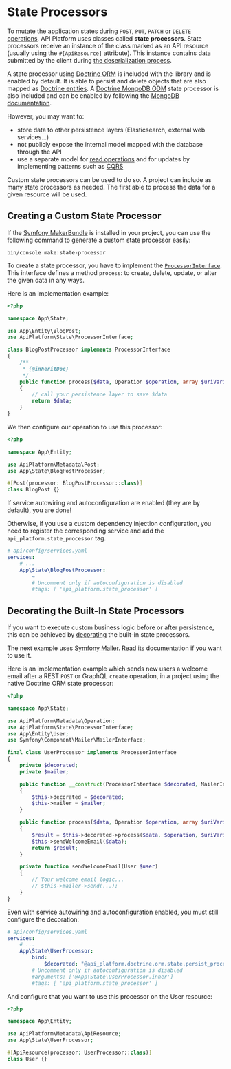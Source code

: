 # State Processors

To mutate the application states during `POST`, `PUT`, `PATCH` or `DELETE` [operations](operations.md), API Platform uses
classes called **state processors**. State processors receive an instance of the class marked as an API resource (usually using
the `#[ApiResource]` attribute). This instance contains data submitted by the client during [the deserialization
process](serialization.md).

A state processor using [Doctrine ORM](https://www.doctrine-project.org/projects/orm.html) is included with the library and
is enabled by default. It is able to persist and delete objects that are also mapped as [Doctrine entities](https://www.doctrine-project.org/projects/doctrine-orm/en/current/reference/basic-mapping.html).
A [Doctrine MongoDB ODM](https://www.doctrine-project.org/projects/mongodb-odm.html) state processor is also included and can be enabled by following the [MongoDB documentation](mongodb.md).

However, you may want to:

-   store data to other persistence layers (Elasticsearch, external web services...)
-   not publicly expose the internal model mapped with the database through the API
-   use a separate model for [read operations](state-providers.md) and for updates by implementing patterns such as [CQRS](https://martinfowler.com/bliki/CQRS.html)

Custom state processors can be used to do so. A project can include as many state processors as needed. The first able to
process the data for a given resource will be used.

## Creating a Custom State Processor

If the [Symfony MakerBundle](https://symfony.com/doc/current/bundles/SymfonyMakerBundle) is installed in your project, you can use the following command to generate a custom state processor easily:

```console
bin/console make:state-processor
```

To create a state processor, you have to implement the [`ProcessorInterface`](https://github.com/api-platform/core/blob/main/src/State/ProcessorInterface.php).
This interface defines a method `process`: to create, delete, update, or alter the given data in any ways.

Here is an implementation example:

```php
<?php

namespace App\State;

use App\Entity\BlogPost;
use ApiPlatform\State\ProcessorInterface;

class BlogPostProcessor implements ProcessorInterface
{
    /**
     * {@inheritDoc}
     */
    public function process($data, Operation $operation, array $uriVariables = [], array $context = [])
    {
        // call your persistence layer to save $data
        return $data;
    }
}
```

We then configure our operation to use this processor:

```php
<?php

namespace App\Entity;

use ApiPlatform\Metadata\Post;
use App\State\BlogPostProcessor;

#[Post(processor: BlogPostProcessor::class)]
class BlogPost {}
```

If service autowiring and autoconfiguration are enabled (they are by default), you are done!

Otherwise, if you use a custom dependency injection configuration, you need to register the corresponding service and add the
`api_platform.state_processor` tag.

```yaml
# api/config/services.yaml
services:
    # ...
    App\State\BlogPostProcessor:
        ~
        # Uncomment only if autoconfiguration is disabled
        #tags: [ 'api_platform.state_processor' ]
```

## Decorating the Built-In State Processors

If you want to execute custom business logic before or after persistence, this can be achieved by [decorating](https://symfony.com/doc/current/service_container/service_decoration.html) the built-in state processors.

The next example uses [Symfony Mailer](https://symfony.com/doc/current/mailer.html). Read its documentation if you want to use it.

Here is an implementation example which sends new users a welcome email after a REST `POST` or GraphQL `create` operation, in a project using the native Doctrine ORM state processor:

```php
<?php

namespace App\State;

use ApiPlatform\Metadata\Operation;
use ApiPlatform\State\ProcessorInterface;
use App\Entity\User;
use Symfony\Component\Mailer\MailerInterface;

final class UserProcessor implements ProcessorInterface
{
    private $decorated;
    private $mailer;

    public function __construct(ProcessorInterface $decorated, MailerInterface $mailer)
    {
        $this->decorated = $decorated;
        $this->mailer = $mailer;
    }

    public function process($data, Operation $operation, array $uriVariables = [], array $context = [])
    {
        $result = $this->decorated->process($data, $operation, $uriVariables, $context);
        $this->sendWelcomeEmail($data);
        return $result;
    }

    private function sendWelcomeEmail(User $user)
    {
        // Your welcome email logic...
        // $this->mailer->send(...);
    }
}
```

Even with service autowiring and autoconfiguration enabled, you must still configure the decoration:

```yaml
# api/config/services.yaml
services:
    # ...
    App\State\UserProcessor:
        bind:
            $decorated: "@api_platform.doctrine.orm.state.persist_processor"
        # Uncomment only if autoconfiguration is disabled
        #arguments: ['@App\State\UserProcessor.inner']
        #tags: [ 'api_platform.state_processor' ]
```

And configure that you want to use this processor on the User resource:

```php
<?php

namespace App\Entity;

use ApiPlatform\Metadata\ApiResource;
use App\State\UserProcessor;

#[ApiResource(processor: UserProcessor::class)]
class User {}
```
